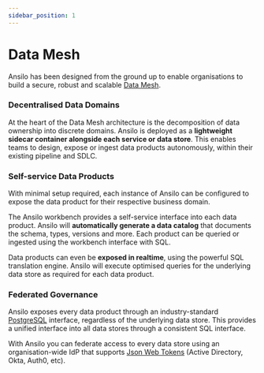 ```yaml
---
sidebar_position: 1
---
```



# Data Mesh

Ansilo has been designed from the ground up to enable organisations to build a secure, robust and scalable [Data Mesh](https://www.datamesh-architecture.com/).

<center>
  <Diagram maxHeight="200px" width="70%" height="auto" class="auto-invert" />
</center>

### Decentralised Data Domains

At the heart of the Data Mesh architecture is the decomposition of data ownership into discrete domains.
Ansilo is deployed as a **lightweight sidecar container alongside each service or data store**.
This enables teams to design, expose or ingest data products autonomously, within their existing pipeline and SDLC.

### Self-service Data Products 

With minimal setup required, each instance of Ansilo can be configured to expose the data product 
for their respective business domain. 

The Ansilo workbench provides a self-service interface into each data product.
Ansilo will **automatically generate a data catalog** that documents the schema, types, versions and more. 
Each product can be queried or ingested using the workbench interface with SQL.

Data products can even be **exposed in realtime**, using the powerful SQL translation engine.
Ansilo will execute optimised queries for the underlying data store as required for each data product.

### Federated Governance

Ansilo exposes every data product through an industry-standard [PostgreSQL](https://postgresql.org) interface,
regardless of the underlying data store. This provides a unified interface into all data stores through a consistent
SQL interface.

With Ansilo you can federate access to every data store using an organisation-wide IdP that supports [Json Web Tokens](https://jwt.io)
(Active Directory, Okta, Auth0, etc).
